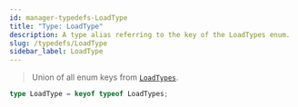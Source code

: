 ```yaml
---
id: manager-typedefs-LoadType
title: "Type: LoadType"
description: A type alias referring to the key of the LoadTypes enum.
slug: /typedefs/LoadType
sidebar_label: LoadType
---
```


> Union of all enum keys from [`LoadTypes`](../Enums/LoadTypes.mdx).

```ts
type LoadType = keyof typeof LoadTypes;
